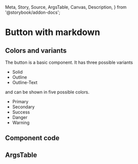   Meta,
  Story,
  Source,
  ArgsTable,
  Canvas,
  Description,
} from '@storybook/addon-docs';

# Button with markdown

## Colors and variants

The button is a basic component. It has three possible variants

- Solid
- Outline
- Outline-Text

 and can be shown in five possible colors.

- Primary
- Secondary
- Success
- Danger
- Warning



## Component code

<Canvas columns={2} withSource="open" withToolbar>
  <Story
     id="components-buttonwithmarkdown--default"
   >
   </Story>
</Canvas>


## ArgsTable

<ArgsTable story="." />

